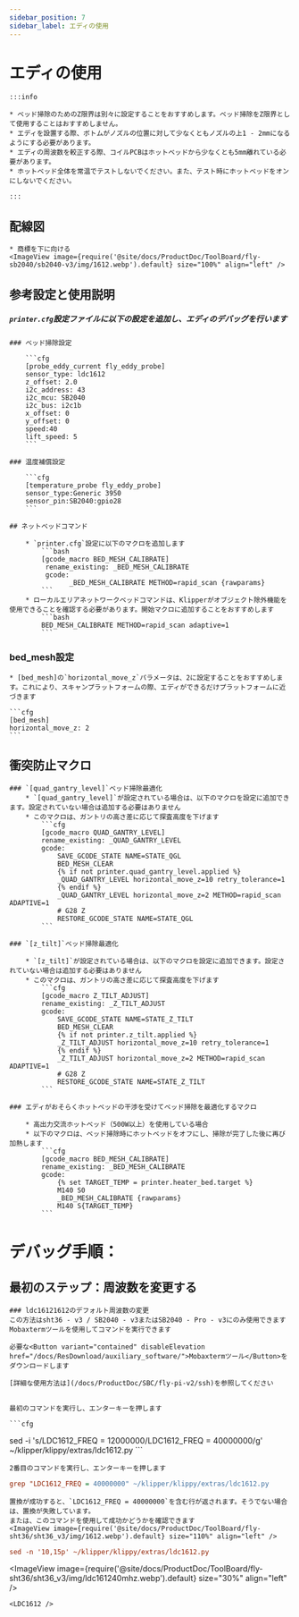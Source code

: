 ```yaml
---
sidebar_position: 7
sidebar_label: エディの使用
---
```




# エディの使用

    :::info

    * ベッド掃除のためのZ限界は別々に設定することをおすすめします。ベッド掃除をZ限界として使用することはおすすめしません。
    * エディを設置する際、ボトムがノズルの位置に対して少なくともノズルの上1 - 2mmになるようにする必要があります。
    * エディの周波数を較正する際、コイルPCBはホットベッドから少なくとも5mm離れている必要があります。
    * ホットベッド全体を常温でテストしないでください。また、テスト時にホットベッドをオンにしないでください。

    :::

## 配線図

    * 商標を下に向ける
    <ImageView image={require('@site/docs/ProductDoc/ToolBoard/fly-sb2040/sb2040-v3/img/1612.webp').default} size="100%" align="left" />


## 参考設定と使用説明

##### `printer.cfg`設定ファイルに以下の設定を追加し、エディのデバッグを行います

    ### ベッド掃除設定

        ```cfg
        [probe_eddy_current fly_eddy_probe]
        sensor_type: ldc1612
        z_offset: 2.0
        i2c_address: 43
        i2c_mcu: SB2040
        i2c_bus: i2c1b
        x_offset: 0
        y_offset: 0
        speed:40
        lift_speed: 5
        ```

    ### 温度補償設定

        ```cfg
        [temperature_probe fly_eddy_probe]
        sensor_type:Generic 3950
        sensor_pin:SB2040:gpio28
        ```

    ## ネットベッドコマンド

        * `printer.cfg`設定に以下のマクロを追加します
            ```bash
            [gcode_macro BED_MESH_CALIBRATE]
             rename_existing: _BED_MESH_CALIBRATE
             gcode: 
                   _BED_MESH_CALIBRATE METHOD=rapid_scan {rawparams}
            ```
        * ローカルエリアネットワークベッドコマンドは、Klipperがオブジェクト除外機能を使用できることを確認する必要があります。開始マクロに追加することをおすすめします
            ```bash
            BED_MESH_CALIBRATE METHOD=rapid_scan adaptive=1 
            ```

### bed_mesh設定

    * [bed_mesh]の`horizontal_move_z`パラメータは、2に設定することをおすすめします。これにより、スキャンプラットフォームの際、エディができるだけプラットフォームに近づきます

    ```cfg
    [bed_mesh]
    horizontal_move_z: 2
    ```
## 衝突防止マクロ

    ### `[quad_gantry_level]`ベッド掃除最適化
        * `[quad_gantry_level]`が設定されている場合は、以下のマクロを設定に追加できます。設定されていない場合は追加する必要はありません
        * このマクロは、ガントリの高さ差に応じて探査高度を下げます
            ```cfg
            [gcode_macro QUAD_GANTRY_LEVEL]
            rename_existing: _QUAD_GANTRY_LEVEL
            gcode:
                SAVE_GCODE_STATE NAME=STATE_QGL
                BED_MESH_CLEAR
                {% if not printer.quad_gantry_level.applied %}
                _QUAD_GANTRY_LEVEL horizontal_move_z=10 retry_tolerance=1
                {% endif %}
                _QUAD_GANTRY_LEVEL horizontal_move_z=2 METHOD=rapid_scan ADAPTIVE=1
                # G28 Z
                RESTORE_GCODE_STATE NAME=STATE_QGL
            ```

    ### `[z_tilt]`ベッド掃除最適化

        * `[z_tilt]`が設定されている場合は、以下のマクロを設定に追加できます。設定されていない場合は追加する必要はありません
        * このマクロは、ガントリの高さ差に応じて探査高度を下げます
            ```cfg
            [gcode_macro Z_TILT_ADJUST]
            rename_existing: _Z_TILT_ADJUST
            gcode:
                SAVE_GCODE_STATE NAME=STATE_Z_TILT
                BED_MESH_CLEAR
                {% if not printer.z_tilt.applied %}
                _Z_TILT_ADJUST horizontal_move_z=10 retry_tolerance=1
                {% endif %}
                _Z_TILT_ADJUST horizontal_move_z=2 METHOD=rapid_scan ADAPTIVE=1
                # G28 Z
                RESTORE_GCODE_STATE NAME=STATE_Z_TILT
            ```

    ### エディがおそらくホットベッドの干渉を受けてベッド掃除を最適化するマクロ

        * 高出力交流ホットベッド（500W以上）を使用している場合
        * 以下のマクロは、ベッド掃除時にホットベッドをオフにし、掃除が完了した後に再び加熱します
            ```cfg
            [gcode_macro BED_MESH_CALIBRATE]
            rename_existing: _BED_MESH_CALIBRATE
            gcode:
                {% set TARGET_TEMP = printer.heater_bed.target %}
                M140 S0
                _BED_MESH_CALIBRATE {rawparams}
                M140 S{TARGET_TEMP}
            ```

   # デバッグ手順： 
   ## 最初のステップ：周波数を変更する

    ### ldc16121612のデフォルト周波数の変更
    この方法はsht36 - v3 / SB2040 - v3またはSB2040 - Pro - v3にのみ使用できます
    Mobaxtermツールを使用してコマンドを実行できます

    必要な<Button variant="contained" disableElevation href="/docs/ResDownload/auxiliary_software/">Mobaxtermツール</Button>をダウンロードします

    [詳細な使用方法は](/docs/ProductDoc/SBC/fly-pi-v2/ssh)を参照してください


    最初のコマンドを実行し、エンターキーを押します

    ```cfg
sed -i 's/LDC1612_FREQ = 12000000/LDC1612_FREQ = 40000000/g' ~/klipper/klippy/extras/ldc1612.py
    ```

    2番目のコマンドを実行し、エンターキーを押します
  ```cfg
grep "LDC1612_FREQ = 40000000" ~/klipper/klippy/extras/ldc1612.py
  ```
    置換が成功すると、`LDC1612_FREQ = 40000000`を含む行が返されます。そうでない場合は、置換が失敗しています。
    または、このコマンドを使用して成功かどうかを確認できます
    <ImageView image={require('@site/docs/ProductDoc/ToolBoard/fly-sht36/sht36_v3/img/1612.webp').default} size="110%" align="left" />
```cfg
sed -n '10,15p' ~/klipper/klippy/extras/ldc1612.py
```
   <ImageView image={require('@site/docs/ProductDoc/ToolBoard/fly-sht36/sht36_v3/img/ldc161240mhz.webp').default} size="30%" align="left" />

    <LDC1612 />

 